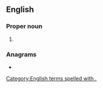 {{also|zech}}
==English==

===Proper noun===
{{en-proper noun}}

# {{abbreviation of|en|Zechariah}}

===Anagrams===
* {{anagrams|en|a=cehz|chez}}

[[Category:English terms spelled with .]]